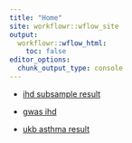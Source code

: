 ```yaml
---
title: "Home"
site: workflowr::wflow_site
output:
  workflowr::wflow_html:
    toc: false
editor_options:
  chunk_output_type: console
---
```


+ [ihd subsample result](ihd_subsample.html)

+ [gwas ihd](gwas_ihd.html)

+ [ukb asthma result](ukb_asthma.html)
